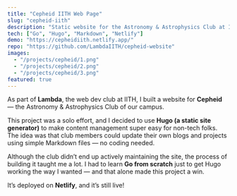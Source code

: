 ```yaml
---
title: "Cepheid IITH Web Page"
slug: "cepheid-iith"
description: "Static website for the Astronomy & Astrophysics Club at IITH, built to be easily editable by non-dev members using Markdown."
tech: ["Go", "Hugo", "Markdown", "Netlify"]
demo: "https://cepheidiith.netlify.app/"
repo: "https://github.com/LambdaIITH/cepheid-website"
images:
  - "/projects/cepheid/1.png"
  - "/projects/cepheid/2.png"
  - "/projects/cepheid/3.png"
featured: true
---
```


As part of **Lambda**, the web dev club at IITH, I built a website for **Cepheid** — the Astronomy & Astrophysics Club of our campus.

This project was a solo effort, and I decided to use **Hugo (a static site generator)** to make content management super easy for non-tech folks. The idea was that club members could update their own blogs and projects using simple Markdown files — no coding needed.

Although the club didn’t end up actively maintaining the site, the process of building it taught me a lot. I had to learn **Go from scratch** just to get Hugo working the way I wanted — and that alone made this project a win.

It’s deployed on **Netlify**, and it’s still live!
